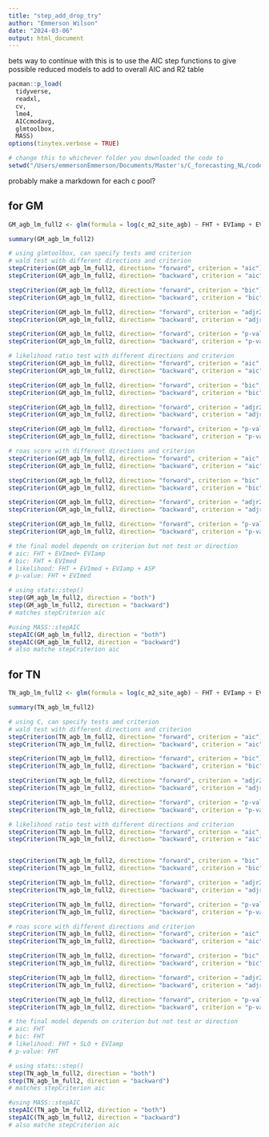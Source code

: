 ```yaml
---
title: "step_add_drop_try"
author: "Emmerson Wilson"
date: "2024-03-06"
output: html_document
---
```


bets way to continue with this is to use the AIC step functions to give possible reduced models to add to overall AIC and R2 table

```r
pacman::p_load(
  tidyverse,
  readxl,
  cv,
  lme4,
  AICcmodavg,
  glmtoolbox,
  MASS)
options(tinytex.verbose = TRUE) 
```

```r
# change this to whichever folder you downloaded the code to
setwd("/Users/emmersonEmmerson/Documents/Master's/C_forecasting_NL/code_for_stats/clean code")
```

probably make a markdown for each c pool? 

## for GM
```r

GM_agb_lm_full2 <- glm(formula = log(c_m2_site_agb) ~ FHT + EVIamp + EVImed + ELE + SLO + ASP + LGS + Moose_new, data = c_agb_env_sites_scale_GM) # load 6) c lm aboveground first

summary(GM_agb_lm_full2) 

# using glmtoolbox, can specify tests amd criterion
# wald test with different directions and criterion
stepCriterion(GM_agb_lm_full2, direction= "forward", criterion = "aic") # to use this can't use function
stepCriterion(GM_agb_lm_full2, direction= "backward", criterion = "aic")

stepCriterion(GM_agb_lm_full2, direction= "forward", criterion = "bic") 
stepCriterion(GM_agb_lm_full2, direction= "backward", criterion = "bic")

stepCriterion(GM_agb_lm_full2, direction= "forward", criterion = "adjr2") 
stepCriterion(GM_agb_lm_full2, direction= "backward", criterion = "adjr2")

stepCriterion(GM_agb_lm_full2, direction= "forward", criterion = "p-value") 
stepCriterion(GM_agb_lm_full2, direction= "backward", criterion = "p-value")

# likelihood ratio test with different directions and criterion
stepCriterion(GM_agb_lm_full2, direction= "forward", criterion = "aic", test = "lr") 
stepCriterion(GM_agb_lm_full2, direction= "backward", criterion = "aic", test = "lr")

stepCriterion(GM_agb_lm_full2, direction= "forward", criterion = "bic", test = "lr") 
stepCriterion(GM_agb_lm_full2, direction= "backward", criterion = "bic", test = "lr")

stepCriterion(GM_agb_lm_full2, direction= "forward", criterion = "adjr2", test = "lr") 
stepCriterion(GM_agb_lm_full2, direction= "backward", criterion = "adjr2", test = "lr")

stepCriterion(GM_agb_lm_full2, direction= "forward", criterion = "p-value", test = "lr") 
stepCriterion(GM_agb_lm_full2, direction= "backward", criterion = "p-value", test = "lr")

# roas score with different directions and criterion
stepCriterion(GM_agb_lm_full2, direction= "forward", criterion = "aic", test = "score") 
stepCriterion(GM_agb_lm_full2, direction= "backward", criterion = "aic", test = "score")

stepCriterion(GM_agb_lm_full2, direction= "forward", criterion = "bic", test = "score") 
stepCriterion(GM_agb_lm_full2, direction= "backward", criterion = "bic", test = "score")

stepCriterion(GM_agb_lm_full2, direction= "forward", criterion = "adjr2", test = "score") 
stepCriterion(GM_agb_lm_full2, direction= "backward", criterion = "adjr2", test = "score")

stepCriterion(GM_agb_lm_full2, direction= "forward", criterion = "p-value", test = "score") 
stepCriterion(GM_agb_lm_full2, direction= "backward", criterion = "p-value", test = "score")

# the final model depends on criterion but not test or direction
# aic: FHT + EVImed+ EVIamp
# bic: FHT + EVImed
# likelihood: FHT + EVImed + EVIamp + ASP
# p-value: FHT + EVImed

# using stats::step()
step(GM_agb_lm_full2, direction = "both")
step(GM_agb_lm_full2, direction = "backward")
# matches stepCriterion aic

#using MASS::stepAIC
stepAIC(GM_agb_lm_full2, direction = "both")
stepAIC(GM_agb_lm_full2, direction = "backward")
# also matche stepCriterion aic
```
## for TN
```r

TN_agb_lm_full2 <- glm(formula = log(c_m2_site_agb) ~ FHT + EVIamp + EVImed + ELE + SLO + ASP + LGS + Moose_new, data = c_agb_env_sites_scale_TN) # load 6) c lm aboveground first

summary(TN_agb_lm_full2) 

# using C, can specify tests amd criterion
# wald test with different directions and criterion
stepCriterion(TN_agb_lm_full2, direction= "forward", criterion = "aic") # to use this can't use function
stepCriterion(TN_agb_lm_full2, direction= "backward", criterion = "aic")

stepCriterion(TN_agb_lm_full2, direction= "forward", criterion = "bic") 
stepCriterion(TN_agb_lm_full2, direction= "backward", criterion = "bic")

stepCriterion(TN_agb_lm_full2, direction= "forward", criterion = "adjr2") 
stepCriterion(TN_agb_lm_full2, direction= "backward", criterion = "adjr2")

stepCriterion(TN_agb_lm_full2, direction= "forward", criterion = "p-value") 
stepCriterion(TN_agb_lm_full2, direction= "backward", criterion = "p-value")

# likelihood ratio test with different directions and criterion
stepCriterion(TN_agb_lm_full2, direction= "forward", criterion = "aic", test = "lr") 
stepCriterion(TN_agb_lm_full2, direction= "backward", criterion = "aic", test = "lr")


stepCriterion(TN_agb_lm_full2, direction= "forward", criterion = "bic", test = "lr") 
stepCriterion(TN_agb_lm_full2, direction= "backward", criterion = "bic", test = "lr")

stepCriterion(TN_agb_lm_full2, direction= "forward", criterion = "adjr2", test = "lr") 
stepCriterion(TN_agb_lm_full2, direction= "backward", criterion = "adjr2", test = "lr")

stepCriterion(TN_agb_lm_full2, direction= "forward", criterion = "p-value", test = "lr") 
stepCriterion(TN_agb_lm_full2, direction= "backward", criterion = "p-value", test = "lr")

# roas score with different directions and criterion
stepCriterion(TN_agb_lm_full2, direction= "forward", criterion = "aic", test = "score") 
stepCriterion(TN_agb_lm_full2, direction= "backward", criterion = "aic", test = "score")

stepCriterion(TN_agb_lm_full2, direction= "forward", criterion = "bic", test = "score") 
stepCriterion(TN_agb_lm_full2, direction= "backward", criterion = "bic", test = "score")

stepCriterion(TN_agb_lm_full2, direction= "forward", criterion = "adjr2", test = "score") 
stepCriterion(TN_agb_lm_full2, direction= "backward", criterion = "adjr2", test = "score")

stepCriterion(TN_agb_lm_full2, direction= "forward", criterion = "p-value", test = "score") 
stepCriterion(TN_agb_lm_full2, direction= "backward", criterion = "p-value", test = "score")

# the final model depends on criterion but not test or direction
# aic: FHT 
# bic: FHT 
# likelihood: FHT + SLO + EVIamp
# p-value: FHT

# using stats::step()
step(TN_agb_lm_full2, direction = "both")
step(TN_agb_lm_full2, direction = "backward")
# matches stepCriterion aic

#using MASS::stepAIC
stepAIC(TN_agb_lm_full2, direction = "both")
stepAIC(TN_agb_lm_full2, direction = "backward")
# also matche stepCriterion aic
```

